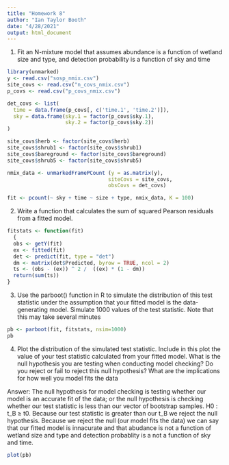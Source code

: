 ---
title: "Homework 8"
author: "Ian Taylor Booth"
date: "4/28/2021"
output: html_document
---

1. Fit an N-mixture model that assumes abundance is a function of wetland size and type, and detection
probability is a function of sky and time

```{r, echo = T}

library(unmarked)
y <- read.csv("sosp_nmix.csv")
site_covs <- read.csv("n_covs_nmix.csv")
p_covs <- read.csv("p_covs_nmix.csv")

det_covs <- list(
  time = data.frame(p_covs[, c('time.1', 'time.2')]),
  sky = data.frame(sky.1 = factor(p_covs$sky.1),
                   sky.2 = factor(p_covs$sky.2))
)

site_covs$herb <- factor(site_covs$herb)
site_covs$shrub1 <- factor(site_covs$shrub1)
site_covs$bareground <- factor(site_covs$bareground)
site_covs$shrub5 <- factor(site_covs$shrub5)

nmix_data <- unmarkedFramePCount (y = as.matrix(y),
                                 siteCovs = site_covs,
                                 obsCovs = det_covs)

fit <- pcount(~ sky + time ~ size + type, nmix_data, K = 100)

```

2. Write a function that calculates the sum of squared Pearson residuals from a fitted model.
```{r, echo = T}

fitstats <- function(fit)
  { 
  obs <- getY(fit) 
  ex <- fitted(fit) 
  det <- predict(fit, type = "det")
  dm <- matrix(det$Predicted, byrow = TRUE, ncol = 2)
  ts <- (obs - (ex)) ^ 2 /  ((ex) * (1 - dm))
  return(sum(ts))
}

```

3. Use the parboot() function in R to simulate the distribution of this test statistic under the assumption
that your fitted model is the data-generating model. Simulate 1000 values of the test statistic. Note
that this may take several minutes

```{r, echo = T}
pb <- parboot(fit, fitstats, nsim=1000)
pb

```

4. Plot the distribution of the simulated test statistic. Include in this plot the value of your test statistic
calculated from your fitted model. What is the null hypothesis you are testing when conducting model
checking? Do you reject or fail to reject this null hypothesis? What are the implications for how well
you model fits the data

Answer: The null hypothesis for model checking is testing whether our model is an accurate fit of the data; or the null hypothesis is checking whether our test statistic is less than our vector of bootstrap samples. H0 : t_B ≥ t0. Because our test statistic is greater than our t_B we reject the null hypothesis. Because we reject the null (our model fits the data) we can say that our fitted model is innacurate and that abudance is not a function of wetland size and type and detection probablity is a not a function of sky and time.

```{r, echo = T}
plot(pb)

```

